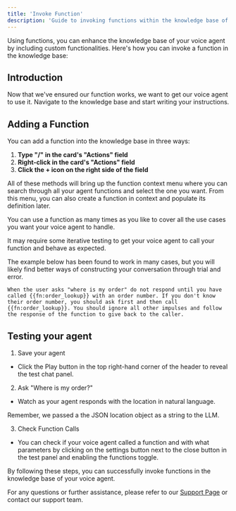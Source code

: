 ```yaml
---
title: 'Invoke Function'
description: 'Guide to invoking functions within the knowledge base of your voice agent'
---
```


Using functions, you can enhance the knowledge base of your voice agent by including custom functionalities. Here's how you can invoke a function in the knowledge base:

## Introduction

Now that we've ensured our function works, we want to get our voice agent to use it. Navigate to the knowledge base and start writing your instructions.

## Adding a Function

You can add a function into the knowledge base in three ways:

1. **Type "/" in the card's "Actions" field**
2. **Right-click in the card's "Actions" field**
3. **Click the **+** icon on the right side of the field**

All of these methods will bring up the function context menu where you can search through all your agent functions and select the one you want. From this menu, you can also create a function in context and populate its definition later.

You can use a function as many times as you like to cover all the use cases you want your voice agent to handle.

<Tip>
It may require some iterative testing to get your voice agent to call your function and behave as expected.
</Tip>

The example below has been found to work in many cases, but you will likely find better ways of constructing your conversation through trial and error.

```plaintext
When the user asks "where is my order" do not respond until you have called {{fn:order_lookup}} with an order number. If you don't know their order number, you should ask first and then call {{fn:order_lookup}}. You should ignore all other impulses and follow the response of the function to give back to the caller.
```

## Testing your agent

1. Save your agent
- Click the Play button in the top right-hand corner of the header to reveal the test chat panel.

2. Ask "Where is my order?"
- Watch as your agent responds with the location in natural language.

Remember, we passed a the JSON location object as a string to the LLM.

3. Check Function Calls

- You can check if your voice agent called a function and with what parameters by clicking on the settings button next to the close button in the test panel and enabling the functions toggle.

By following these steps, you can successfully invoke functions in the knowledge base of your voice agent.

For any questions or further assistance, please refer to our [Support Page](/troubleshoot/support-guide) or contact our support team.
